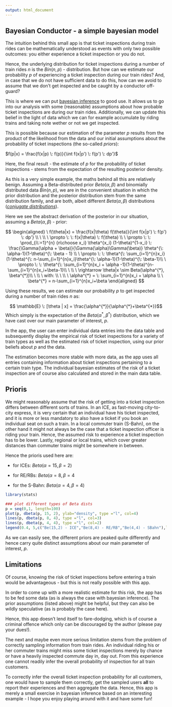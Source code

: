 ```yaml
---
output: html_document
---
```


## Bayesian Conductor - a simple bayesian model

The intuition behind this small app is that ticket inspections during train 
rides can be mathematically understood as events with only two possible 
outcomes: you either experience a ticket inspection or you do not. 

Hence, the underlying distribution for ticket inspections during a 
number of train rides $n$ is the $Bin(n,p)$ - distribution. But how can 
we estimate our probability $p$ of experiencing a ticket inspection 
during our train rides? And, in case that we do not have 
sufficient data to do this, how can we avoid to assume that we
don't get inspected and be caught by a conductor off-guard? 

This is where we can put [bayesian inference](https://en.wikipedia.org/wiki/Bayesian_inference) to good use. It allows us
to go into our analysis with some (reasonable) assumptions about how
probable ticket inspections are during our train rides. Additionally, 
we can update this belief in the light of data which we can for 
example accumulate by riding trains and taking note wether or not 
we get inspected. 

This is possible because our estimation of the parameter $p$ results 
from the product of the likelihood from the data and our initial 
assumptions about the probability of ticket inspections (the so-called *priors*):

$f(p|x) = \frac{f(x|p) \: f(p)}{\int f(x|p') \: f(p') \: dp'}$


Here, the final result - the estimate of $p$ for the probability of 
ticket inspections - stems from the expectation of the 
resulting posterior density.

As this is a very simple example, the maths behind all this are relatively
benign. Assuming a Beta-distributed prior $Beta(\alpha, \beta)$ and
binomially distributed data $Bin(n,p)$, we are in the convenient situation in which the
prior distribution and the posterior distribution stem from the same
distribution family, and are both, albeit different $Beta(\alpha, \beta)$ 
distributions ([*conjugate distributions*](https://en.wikipedia.org/wiki/Conjugate_prior)).

Here we see the abstract derivation of the posterior in our situation, 
assuming a $Beta(\alpha, \beta)$ - prior:



$$ 
\begin{aligned}
\ f(\theta|x) = \frac{f(x|\theta) f(\theta)}{\int f(x|p') \: f(p') \: dp'} \\
\ \\
\ \propto \: \: f(x|\theta) \: f(\theta) \\
\ \propto \: \:   \prod_{i\:=1}^{n} {n\choose x_i} \theta^{x_i} (1-\theta)^{1-x_i} \: \frac{\Gamma(\alpha + \beta)}{\Gamma(\alpha)\Gamma(\beta)} \theta^{\: \alpha-1}(1-\theta)^{\: \beta - 1} \\
\ \propto \: \: \theta^{\: \sum_{i=1}^{n}x_i}(1-\theta)^{\: n-\sum_{i=1}^{n}x_i}\theta^{\: \alpha-1}(1-\theta)^{\: \beta-1}\\
\ \propto \: \: \theta^{\: \sum_{i=1}^{n}x_i + \alpha -1}(1-\theta)^{n-\sum_{i=1}^{n}x_i+\beta-1}\\
\ \\
\ \rightarrow \theta|x \sim Beta(\alpha^{*}, \beta^{*})\\
\ \\
\ with: \\
\ \\
\ \alpha^{*} = \: \sum_{i=1}^{n}x_i + \alpha \\
\ \beta^{*}  = n-\sum_{i=1}^{n}x_i+\beta
\end{aligned}
$$

Using these results, we can estimate our probability $p$ to get inspected
during a number of train rides $n$ as:

$$ \mathbb{E} \: [\theta | x] = \frac{\alpha^{*}}{\alpha^{*}+\beta^{*}}$$
Which simply is the expectation of the $Beta(\alpha^{*}, \beta^{*})$ distribution,
which we have cast over our main parameter of interest, $p$.

In the app, the user can enter individual data entries into the data table
and subsequently display the empirical risk of ticket inspections for a variety
of train types as well as the estimated risk of ticket inspection, using our
prior beliefs about $p$ and the data. 

The estimation becomes more stable with more data, as the app uses all entries
containing information about ticket inspections pertaining to a certain train type.
The individual bayesian estimates of the risk of a ticket inspection are of 
course also calculated and stored in the main data table.

## Prioris

We might reasonably assume that the risk of getting into a ticket inspection
differs between different sorts of trains. In an ICE, as fast-moving city-to-city
express, it is very certain that an individual have his ticket inspected, and
it is more or less mandatory to also have a ticket if you book an individual seat
on such a train. In a local commuter train (S-Bahn), on the other hand it might
not always be the case that a ticket inspection officer is riding your train. 
Hence, the assumed risk to experience a ticket inspection has to be lower. 
Lastly, regional or local trains, which cover greater distances than commuter trains
might be somewhere in between. 

Hence the prioris used here are:

- for ICEs: $Beta(\alpha=15, \beta=2)$

- for RE/RBs: $Beta(\alpha = 8, \beta = 4$

- for the S-Bahn: $Beta(\alpha = 4, \beta = 4)$

```r
library(stats)

### plot different types of Beta dists
p = seq(0,1, length=100)
plot(p, dbeta(p, 15, 2), ylab="density", type ="l", col=4)
lines(p, dbeta(p, 8, 4), type ="l", col=3)
lines(p, dbeta(p, 4, 4), type ="l", col=2)
legend(0.4, 5,c("Be(15,2) - ICE","Be(8,4) - RE/RB","Be(4,4) - SBahn"),lty=c(1,1),col=c(4,3))
```

As we can easily see, the different priors are peaked quite differently and
hence carry quite distinct assumptions about our main parameter of interest,
$p$.

## Limitations

Of course, knowing the risk of ticket inspections before entering a train
would be advantageous - but this is not really possible with this app. 

In order to come up with a more realistic estimate for this risk, the app
has to be fed some data (as is always the case with bayesian inference). The 
prior assumptions (listed above) might be helpful, but they can also be wildly
speculative (as is probably the case here).

Hence, this app doesn't lend itself to fare-dodging, which is of course a
criminal offence which only can be discouraged by the author (please pay
your dues!).

The next and maybe even more serious limitation stems from the problem 
of correctly sampling information from train rides. An individual riding
his or her commuter trains might miss some ticket inspections merely by chance
or have a heavily inspected commute day in, day out. From this experience
one cannot readily infer the overall probability of inspection for all train
customers. 

To correctly infer the overall ticket inspection probability for all customers,
one would have to sample them correctly, get the sampled users **all** to
report their experiences and then aggregate the data. Hence, this app 
is merely a small exercise in bayesian inference based on an interesting
example - I hope you enjoy playing around with it and have some fun!

